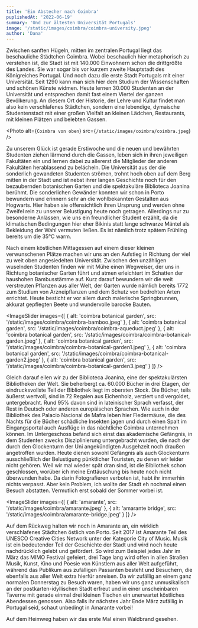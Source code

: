 ```yaml
---
title: 'Ein Abstecher nach Coimbra'
puplishedAt: '2022-06-19'
summary: 'Und zur ältesten Universität Portugals'
image: '/static/images/coimbra/coimbra-university.jpeg'
author: 'Dana'
---
```


Zwischen sanften Hügeln, mitten im zentralen Portugal liegt das beschauliche Städtchen Coimbra. Wobei beschaulich hier metaphorisch zu verstehen ist, die Stadt ist mit 140.000 Einwohnern schon die drittgrößte des Landes. Sie war sogar bis vor kurzem zweite Hauptstadt des Königreiches Portugal. Und noch dazu die erste Stadt Portugals mit einer Universität. Seit 1290 kann man sich hier dem Studium der Wissenschaften und schönen Künste widmen. Heute lernen 30.000 Studenten an der Universität und entsprechen damit fast einem Viertel der ganzen Bevölkerung. An diesem Ort der Historie, der Lehre und Kultur findet man also kein verschlafenes Städtchen, sondern eine lebendige, dymaische Studentenstadt mit einer großen Vielfalt an kleinen Lädchen, Restaurants, mit kleinen Plätzen und belebten Gassen.

<Photo alt={`Coimbra von oben`} src={`/static/images/coimbra/coimbra.jpeg`} />

Zu unserem Glück ist gerade Erstiwoche und die neuen und bewährten Studenten ziehen lärmend durch die Gassen, leben sich in ihren jeweiligen Fakultäten ein und lernen dabei zu allererst die Mitglieder der anderen Fakultäten herablassend zu belächeln. Die Universität aus der die sonderlich gewandeten Studenten strömen, trohnt hoch oben auf dem Berg mitten in der Stadt und ist nebst ihrer langen Geschichte noch für den bezaubernden botanischen Garten und die spektakuläre Biblioteca Joanina berühmt. Die sonderlichen Gewänder konnten wir schon in Porto bewundern und erinnern sehr an die wohlbekannten Gestalten aus Hogwarts. Hier haben sie offensichtlich ihren Ursprung und werden ohne Zweifel rein zu unserer Belustigung heute noch getragen. Allerdings nur zu besonderne Anlässen, wie uns ein freundlicher Student erzählt, da die klimatischen Bedingungen hier eher Bikinis statt lange schwarze Mäntel als Bekleidung der Wahl vermuten ließen. Es ist nämlich trotz spätem Frühling bereits um die 35°C warm.

Nach einem köstlichen Mittagessen auf einem dieser kleinen verwunschenen Plätze machen wir uns an den Aufstieg in Richtung der viel zu weit oben angesiedelten Universität. Zwischen den unzähligen wuselnden Studenten finden wir mit Mühe einen Wegweiser, der uns in Richtung botanischer Garten führt und atmen erleichtert im Schatten der haushohen Bambusstämme auf. Kurz darauf bewundern wir die weit verstreuten Pflanzen aus aller Welt, der Garten wurde nämlich bereits 1772 zum Studium von Arzneipflanzen und dem Schutz von bedrohten Arten errichtet. Heute besticht er vor allem durch malerische Springbrunnen, akkurat gepflegten Beete und wundervolle barocke Bauten.

<ImageSlider
  images={[
    {
      alt: 'coimbra botanical garden',
      src: '/static/images/coimbra/coimbra-bamboo.jpeg'
    },
    {
      alt: 'coimbra botanical garden',
      src: '/static/images/coimbra/coimbra-aqueduct.jpeg'
    },
    {
      alt: 'coimbra botanical garden',
      src: '/static/images/coimbra/coimbra-botanical-garden.jpeg'
    },
    {
      alt: 'coimbra botanical garden',
      src: '/static/images/coimbra/coimbra-botanical-garden1.jpeg'
    },
    {
      alt: 'coimbra botanical garden',
      src: '/static/images/coimbra/coimbra-botanical-garden2.jpeg'
    },
    {
      alt: 'coimbra botanical garden',
      src: '/static/images/coimbra/coimbra-botanical-garden3.jpeg'
    }
  ]}
/>

Gleich darauf eilen wir zu der Biblioteca Joanina, eine der spektakulärsten Bibliotheken der Welt. Sie beherbergt ca. 60.000 Bücher in drei Etagen, der eindrucksvollste Teil der Bibliothek liegt im obersten Stock. Die Bücher, teils äußerst wertvoll, sind in 72 Regalen aus Eichenholz, verziert und vergoldet, untergebracht. Rund 95% davon sind in lateinischer Sprach verfasst, der Rest in Deutsch oder anderen europäischen Sprachen. Wie auch in der Bibliothek des Palacio Nacional de Mafra leben hier Fledermäuse, die des Nachts für die Bücher schädliche Insekten jagen und durch einen Spalt im Eingangsportal auch Ausflüge in das nächtliche Coimbra unternehmen können. Im Untergeschoss befand sich einst das akademische Gefängnis, in dem Studenten zwecks Disziplinierung untergebracht wurden, die nach der durch den Glockenturm der Uni angekündigten Ausgehzeit noch draußen angetroffen wurden. Heute dienen sowohl Gefängnis als auch Glockenturm ausschließlich der Belustigung pünktlicher Touristen, zu denen wir leider nicht gehören. Weil wir mal wieder spät dran sind, ist die Bibliothek schon geschlossen, worüber ich meine Enttäuschung bis heute noch nicht überwunden habe. Da darin Fotografieren verboten ist, habt ihr immerhin nichts verpasst. Aber kein Problem, ich wollte der Stadt eh nochmal einen Besuch abstatten. Vermutlich erst sobald der Sommer vorbei ist.

<ImageSlider
  images={[
    {
      alt: 'amarante',
      src: '/static/images/coimbra/amarante.jpeg'
    },
    {
      alt: 'amarante bridge',
      src: '/static/images/coimbra/amarante-bridge.jpeg'
    }
  ]}
/>

Auf dem Rückweg halten wir noch in Amarante an, ein wirklich verschlafenes Städtchen östlich von Porto. Seit 2017 ist Amarante Teil des UNESCO Creative Cities Network unter der Kategorie City of Music. Musik ist ein bedeutender Teil der Geschichte der Stadt und wird noch heute nachdrücklich gelebt und gefördert. So wird zum Beispiel jedes Jahr im März das MIMO Festival gefeiert, drei Tage lang wird offen in allen Straßen Musik, Kunst, Kino und Poesie von Künstlern aus aller Welt aufgeführt, während das Publikum aus zufälligen Passanten besteht und Besuchern, die ebenfalls aus aller Welt extra hierfür anreisen. Da wir zufällig an einem ganz normalen Donnerstag zu Besuch waren, haben wir uns ganz unmusikalisch an der postkarten-idyllischen Stadt erfreut und in einer unscheinbaren Taverne mit gerade einmal drei kleinen Tischen ein unerwartet köstliches Abendessen genossen. Also falls ihr nächstes Jahr Ende März zufällig in Portugal seid, schaut unbedingt in Amarante vorbei!

Auf dem Heimweg haben wir das erste Mal einen Waldbrand gesehen.
